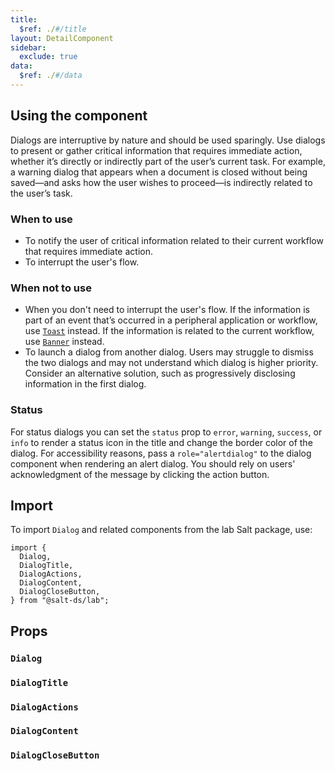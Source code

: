 ```yaml
---
title:
  $ref: ./#/title
layout: DetailComponent
sidebar:
  exclude: true
data:
  $ref: ./#/data
---
```


## Using the component

Dialogs are interruptive by nature and should be used sparingly. Use dialogs to present or gather critical information that requires immediate action, whether it’s directly or indirectly part of the user’s current task. For example, a warning dialog that appears when a document is closed without being saved—and asks how the user wishes to proceed—is indirectly related to the user’s task.

### When to use

- To notify the user of critical information related to their current workflow that requires immediate action.
- To interrupt the user's flow.

### When not to use

- When you don't need to interrupt the user's flow. If the information is part of an event that’s occurred in a peripheral application or workflow, use [`Toast`](../toast) instead. If the information is related to the current workflow, use [`Banner`](../banner) instead.
- To launch a dialog from another dialog. Users may struggle to dismiss the two dialogs and may not understand which dialog is higher priority. Consider an alternative solution, such as progressively disclosing information in the first dialog.

### Status

For status dialogs you can set the `status` prop to `error`, `warning`, `success`, or `info` to render a status icon in the title and change the border color of the dialog. For accessibility reasons, pass a `role="alertdialog"` to the dialog component when rendering an alert dialog. You should rely on users' acknowledgment of the message by clicking the action button.

## Import

To import `Dialog` and related components from the lab Salt package, use:

```
import {
  Dialog,
  DialogTitle,
  DialogActions,
  DialogContent,
  DialogCloseButton,
} from "@salt-ds/lab";
```

## Props

### `Dialog`

<PropsTable packageName="lab" componentName="Dialog" />

### `DialogTitle`

<PropsTable packageName="lab" componentName="DialogTitle" />

### `DialogActions`

<PropsTable packageName="lab" componentName="DialogActions" />

### `DialogContent`

<PropsTable packageName="lab" componentName="DialogContent" />

### `DialogCloseButton`

<PropsTable packageName="lab" componentName="DialogCloseButton" />
